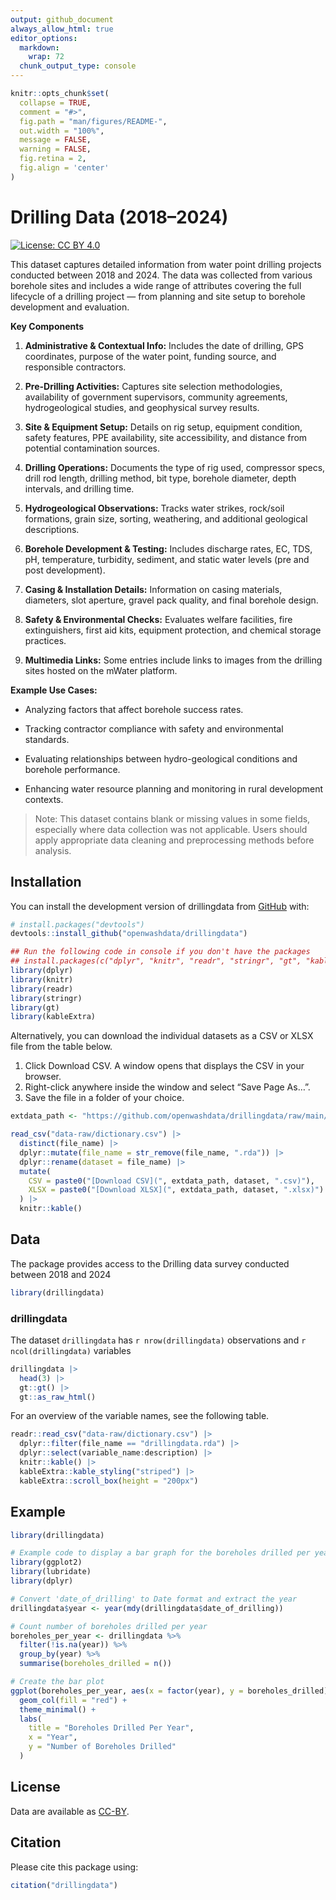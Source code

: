 ```yaml
---
output: github_document
always_allow_html: true
editor_options: 
  markdown: 
    wrap: 72
  chunk_output_type: console
---
```


<!-- README.md is generated from README.Rmd. Please edit that file -->

```r
knitr::opts_chunk$set(
  collapse = TRUE,
  comment = "#>",
  fig.path = "man/figures/README-",
  out.width = "100%",
  message = FALSE,
  warning = FALSE,
  fig.retina = 2,
  fig.align = 'center'
)
```

# Drilling Data (2018–2024)

<!-- badges: start -->

[![License: CC BY
4.0](https://img.shields.io/badge/License-CC_BY_4.0-lightgrey.svg)](https://creativecommons.org/licenses/by/4.0/)

<!-- badges: end -->

This dataset captures detailed information from water point drilling
projects conducted between 2018 and 2024. The data was collected from
various borehole sites and includes a wide range of attributes covering
the full lifecycle of a drilling project — from planning and site setup
to borehole development and evaluation.

**Key Components**

1.  **Administrative & Contextual Info:** Includes the date of drilling,
    GPS coordinates, purpose of the water point, funding source, and
    responsible contractors.

2.  **Pre-Drilling Activities:** Captures site selection methodologies,
    availability of government supervisors, community agreements,
    hydrogeological studies, and geophysical survey results.

3.  **Site & Equipment Setup:** Details on rig setup, equipment
    condition, safety features, PPE availability, site accessibility,
    and distance from potential contamination sources.

4.  **Drilling Operations:** Documents the type of rig used, compressor
    specs, drill rod length, drilling method, bit type, borehole
    diameter, depth intervals, and drilling time.

5.  **Hydrogeological Observations:** Tracks water strikes, rock/soil
    formations, grain size, sorting, weathering, and additional
    geological descriptions.

6.  **Borehole Development & Testing:** Includes discharge rates, EC,
    TDS, pH, temperature, turbidity, sediment, and static water levels
    (pre and post development).

7.  **Casing & Installation Details:** Information on casing materials,
    diameters, slot aperture, gravel pack quality, and final borehole
    design.

8.  **Safety & Environmental Checks:** Evaluates welfare facilities,
    fire extinguishers, first aid kits, equipment protection, and
    chemical storage practices.

9.  **Multimedia Links:** Some entries include links to images from the
    drilling sites hosted on the mWater platform.

**Example Use Cases:**

-   Analyzing factors that affect borehole success rates.

-   Tracking contractor compliance with safety and environmental
    standards.

-   Evaluating relationships between hydro-geological conditions and
    borehole performance.

-   Enhancing water resource planning and monitoring in rural
    development contexts.

> Note: This dataset contains blank or missing values in some fields,
> especially where data collection was not applicable. Users should
> apply appropriate data cleaning and preprocessing methods before
> analysis.

## Installation

You can install the development version of drillingdata from
[GitHub](https://github.com/) with:

``` r
# install.packages("devtools")
devtools::install_github("openwashdata/drillingdata")
```

```r
## Run the following code in console if you don't have the packages
## install.packages(c("dplyr", "knitr", "readr", "stringr", "gt", "kableExtra"))
library(dplyr)
library(knitr)
library(readr)
library(stringr)
library(gt)
library(kableExtra)
```

Alternatively, you can download the individual datasets as a CSV or XLSX
file from the table below.

1.  Click Download CSV. A window opens that displays the CSV in your
    browser.
2.  Right-click anywhere inside the window and select "Save Page As...".
3.  Save the file in a folder of your choice.

```r

extdata_path <- "https://github.com/openwashdata/drillingdata/raw/main/inst/extdata/"

read_csv("data-raw/dictionary.csv") |> 
  distinct(file_name) |> 
  dplyr::mutate(file_name = str_remove(file_name, ".rda")) |> 
  dplyr::rename(dataset = file_name) |> 
  mutate(
    CSV = paste0("[Download CSV](", extdata_path, dataset, ".csv)"),
    XLSX = paste0("[Download XLSX](", extdata_path, dataset, ".xlsx)")
  ) |> 
  knitr::kable()

```

## Data

The package provides access to the Drilling data survey conducted
between 2018 and 2024

```r
library(drillingdata)
```

### drillingdata

The dataset `drillingdata` has `r nrow(drillingdata)` observations and
`r ncol(drillingdata)` variables

```r
drillingdata |> 
  head(3) |> 
  gt::gt() |>
  gt::as_raw_html()
```

For an overview of the variable names, see the following table.

```r
readr::read_csv("data-raw/dictionary.csv") |>
  dplyr::filter(file_name == "drillingdata.rda") |>
  dplyr::select(variable_name:description) |> 
  knitr::kable() |> 
  kableExtra::kable_styling("striped") |> 
  kableExtra::scroll_box(height = "200px")
```

## Example

```r
library(drillingdata)

# Example code to display a bar graph for the boreholes drilled per year
library(ggplot2)
library(lubridate)
library(dplyr)

# Convert 'date_of_drilling' to Date format and extract the year
drillingdata$year <- year(mdy(drillingdata$date_of_drilling))

# Count number of boreholes drilled per year
boreholes_per_year <- drillingdata %>%
  filter(!is.na(year)) %>%
  group_by(year) %>%
  summarise(boreholes_drilled = n())

# Create the bar plot
ggplot(boreholes_per_year, aes(x = factor(year), y = boreholes_drilled)) +
  geom_col(fill = "red") +
  theme_minimal() +
  labs(
    title = "Boreholes Drilled Per Year",
    x = "Year",
    y = "Number of Boreholes Drilled"
  )

```

## License

Data are available as
[CC-BY](https://github.com/openwashdata/%7B%7B%7Bpackagename%7D%7D%7D/blob/main/LICENSE.md).

## Citation

Please cite this package using:

```r
citation("drillingdata")
```
